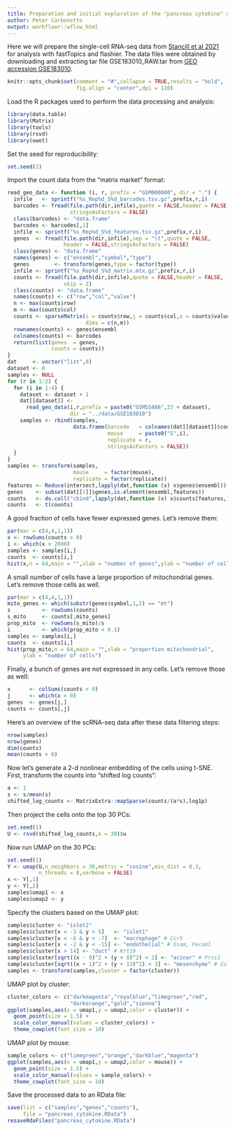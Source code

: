 ```yaml
---
title: Preparation and initial exploration of the "pancreas cytokine" data set
author: Peter Carbonetto
output: workflowr::wflow_html
---
```


Here we will prepare the single-cell RNA-seq data from
[Stancill et al 2021][stancill2021function] for analysis with
fastTopics and flashier. The data files were obtained by downloading
and extracting tar file GSE183010_RAW.tar from
[GEO accession GSE183010][stancill2021function-geo].

```r
knitr::opts_chunk$set(comment = "#",collapse = TRUE,results = "hold",
                      fig.align = "center",dpi = 120)
```

Load the R packages used to perform the data processing and analysis:

```r
library(data.table)
library(Matrix)
library(tools)
library(rsvd)
library(uwot)
```

Set the seed for reproducibility:

```r
set.seed(1)
```

Import the count data from the "matrix market" format:

```r
read_geo_data <- function (i, r, prefix = "GSM000000", dir = ".") {
  infile   <- sprintf("%s_Rep%d_S%d_barcodes.tsv.gz",prefix,r,i)
  barcodes <- fread(file.path(dir,infile),quote = FALSE,header = FALSE,
                    stringsAsFactors = FALSE)
  class(barcodes) <- "data.frame"
  barcodes <- barcodes[,1]
  infile <- sprintf("%s_Rep%d_S%d_features.tsv.gz",prefix,r,i)
  genes  <- fread(file.path(dir,infile),sep = "\t",quote = FALSE,
                  header = FALSE,stringsAsFactors = FALSE)
  class(genes) <- "data.frame"
  names(genes) <- c("ensembl","symbol","type")
  genes        <- transform(genes,type = factor(type))
  infile <- sprintf("%s_Rep%d_S%d_matrix.mtx.gz",prefix,r,i)
  counts <- fread(file.path(dir,infile),quote = FALSE,header = FALSE,
                  skip = 2)
  class(counts) <- "data.frame"
  names(counts) <- c("row","col","value")
  n <- max(counts$row)
  m <- max(counts$col)
  counts <- sparseMatrix(i = counts$row,j = counts$col,x = counts$value,
                         dims = c(n,m))
  rownames(counts) <- genes$ensembl
  colnames(counts) <- barcodes
  return(list(genes  = genes,
			  counts = counts))
}
dat     <- vector("list",8)
dataset <- 0
samples <- NULL
for (r in 1:2) {
  for (i in 1:4) {
    dataset <- dataset + 1
    dat[[dataset]] <-
	  read_geo_data(i,r,prefix = paste0("GSM55486",23 + dataset),
	                dir = "../data/GSE183010")
	samples <- rbind(samples,
	                 data.frame(barcode   = colnames(dat[[dataset]]$counts),
					            mouse     = paste0("S",i),
					            replicate = r,
								stringsAsFactors = FALSE))
  }
}
samples <- transform(samples,
                     mouse     = factor(mouse),
					 replicate = factor(replicate))
features <- Reduce(intersect,lapply(dat,function (x) x$genes$ensembl))
genes    <- subset(dat[[1]]$genes,is.element(ensembl,features))
counts   <- do.call("cbind",lapply(dat,function (x) x$counts[features,]))
counts   <- t(counts)
```

A good fraction of cells have fewer expressed genes. Let's remove them:

```r
par(mar = c(4,4,1,1))
x <- rowSums(counts > 0)
i <- which(x > 2000)
samples <- samples[i,]
counts  <- counts[i,]
hist(x,n = 64,main = "",xlab = "number of genes",ylab = "number of cells")
```

A small number of cells have a large proportion of mitochondrial genes.
Let's remove those cells as well.

```r
par(mar = c(4,4,1,1))
mito_genes <- which(substr(genes$symbol,1,2) == "mt")
s          <- rowSums(counts)
s_mito     <- counts[,mito_genes]
prop_mito  <- rowSums(s_mito)/s
i          <- which(prop_mito < 0.1)
samples <- samples[i,]
counts  <- counts[i,]
hist(prop_mito,n = 64,main = "",xlab = "proportion mitochondrial",
     ylab = "number of cells")
```

Finally, a bunch of genes are not expressed in any cells. Let's remove
those as well:

```r
x      <- colSums(counts > 0)
j      <- which(x > 0)
genes  <- genes[j,]
counts <- counts[,j]
```

Here's an overview of the scRNA-seq data after these data filtering
steps:

```r
nrow(samples)
nrow(genes)
dim(counts)
mean(counts > 0)
```

Now let's generate a 2-d nonlinear embedding of the cells using
t-SNE. First, transform the counts into "shifted log counts":

```r
a <- 1
s <- s/mean(s)
shifted_log_counts <- MatrixExtra::mapSparse(counts/(a*s),log1p)
```

Then project the cells onto the top 30 PCs:

```r
set.seed(1)
U <- rsvd(shifted_log_counts,k = 30)$u
```

Now run UMAP on the 30 PCs:

```r
set.seed(1)
Y <- umap(U,n_neighbors = 30,metric = "cosine",min_dist = 0.3,
          n_threads = 8,verbose = FALSE)
x <- Y[,1]
y <- Y[,2]
samples$umap1 <- x
samples$umap2 <- y
```

Specify the clusters based on the UMAP plot:

```r
samples$cluster <- "islet2"
samples$cluster[x < -3 & y > 5]   <- "islet1" 
samples$cluster[x < -6 & y < -7]  <- "macrophage" # Ccr5
samples$cluster[x < -2 & y < -15] <- "endothelial" # Esam, Pecam1
samples$cluster[x > 14] <- "duct" # Krt19
samples$cluster[sqrt((x - 9)^2 + (y + 8)^2) < 2] <- "acinar" # Prss1
samples$cluster[sqrt((x + 1)^2 + (y + 13)^2) < 3] <- "mesenchyme" # Col1a1
samples <- transform(samples,cluster = factor(cluster))
```

UMAP plot by cluster:

```r
cluster_colors <- c("darkmagenta","royalblue","limegreen","red",
                    "darkorange","gold","sienna")
ggplot(samples,aes(x = umap1,y = umap2,color = cluster)) +
  geom_point(size = 1.5) +
  scale_color_manual(values = cluster_colors) +
  theme_cowplot(font_size = 10)
```

UMAP plot by mouse:

```r
sample_colors <- c("limegreen","orange","darkblue","magenta")
ggplot(samples,aes(x = umap1,y = umap2,color = mouse)) +
  geom_point(size = 1.5) +
  scale_color_manual(values = sample_colors) +
  theme_cowplot(font_size = 10)
```

Save the processed data to an RData file:

```r
save(list = c("samples","genes","counts"),
     file = "pancreas_cytokine.RData")
resaveRdaFiles("pancreas_cytokine.RData")
```

[stancill2021function]: https://doi.org/10.1093/function/zqab063
[stancill2021function-geo]: https://www.ncbi.nlm.nih.gov/geo/query/acc.cgi?acc=GSE183010
